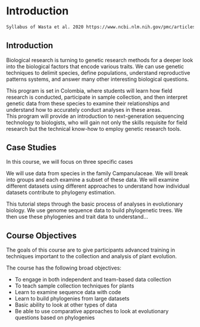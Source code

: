# Introduction {#intro}

```bash
Syllabus of Wasta et al. 2020 https://www.ncbi.nlm.nih.gov/pmc/articles/PMC7188297/#pbio.3000667.s003 provides the following example:
```

##  Introduction  

Biological research is turning to genetic research methods for a deeper look into the biological factors that encode various traits. 
We can use genetic techniques to delimit species, define populations, understand reproductive patterns systems, and answer many other interesting biological questions.

This program is set in Colombia, where students will learn how field research is conducted, participate in sample collection, and then interpret genetic data from these species to examine their relationships and understand how to accurately conduct analyses in these areas.  
This program will provide an introduction to next-generation sequencing technology to biologists, who will gain not only the skills requisite for field research but the technical know-how to employ genetic research tools.

## Case Studies
In this course, we will focus on three specific cases

We will use data from species in the family Campanulaceae.
We will break into groups and each examine a subset of these data.
We will examine different datasets using different approaches to understand how individual datasets contribute to phylogeny estimation.

This tutorial steps through the basic process of analyses in evolutionary biology.
We use genome sequence data to build phylogenetic trees.
We then use these phylogenies and trait data to understand...

## Course Objectives

The goals of this course are to give participants advanced training in techniques important to the collection and analysis of plant evolution.

The course has the following broad objectives:

- To engage in both independent and team-based data collection
- To teach sample collection techniques for plants
- Learn to examine sequence data with code
- Learn to build phylogenies from large datasets
- Basic ability to look at other types of data
- Be able to use comparative approaches to look at evolutionary questions based on phylogenies

